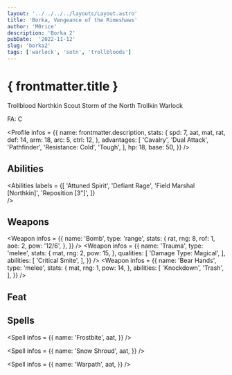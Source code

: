 ```yaml
---
layout: '../../../../layouts/Layout.astro'
title: 'Borka, Vengeance of the Rimeshaws'
author: 'M0rice'
description: 'Borka 2'
pubDate:  '2022-11-12'
slug: 'borka2'
tags: ['warlock', 'sotn', 'trollbloods']
---
```



# { frontmatter.title }
Trollblood Northkin Scout Storm of the North Trollkin Warlock

FA: C

<Profile
    infos = {{
        name: frontmatter.description,
        stats: {
            spd: 7,
            aat,
            mat,
            rat,
            def: 14,
            arm: 18,
            arc: 5,
            ctrl: 12,
        },
        advantages: [
            'Cavalry',
            'Dual Attack',
            'Pathfinder',
            'Resistance: Cold',
            'Tough',
        ],
        hp: 18,
        base: 50,
    }}
/>

## Abilities
<Abilities
    labels = {[
        'Attuned Spirit',
        'Defiant Rage',
        'Field Marshal [Northkin]',
        'Reposition [3"]',
    ]}    
/>

## Weapons
<Weapon
    infos = {{
        name: 'Bomb',
        type: 'range',
        stats: {
            rat,
            rng: 8,
            rof: 1,
            aoe: 2,
            pow: '12/6',
        },
    }}
/>
<Weapon
    infos = {{
        name: 'Trauma',
        type: 'melee',
        stats: {
            mat,
            rng: 2,
            pow: 15,
        },
        qualities: [
            'Damage Type: Magical',
        ],
        abilities: [
            'Critical Smite',
        ],
    }}
/>
<Weapon
    infos = {{
        name: 'Bear Hands',
        type: 'melee',
        stats: {
            mat,
            rng: 1,
            pow: 14,
        },
        abilities: [
            'Knockdown',
            'Trash',
        ],
    }}
/>

## Feat
<Feat
    label = 'Ice Storm'
/>

## Spells
<Spell
    infos = {{
        name: 'Frostbite',
        aat,
    }}
/>

<Spell
    infos = {{
        name: 'Snow Shroud',
        aat,
    }}
/>

<Spell
    infos = {{
        name: 'Warpath',
        aat,
    }}
/>